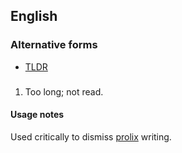 ==English==

===Alternative forms===
*[[TLDR]]

==={{abbreviation}}===
{{en-abbr}}
# {{initialism}} Too long; not read.

====Usage notes====
Used critically to dismiss [[prolix]] writing.